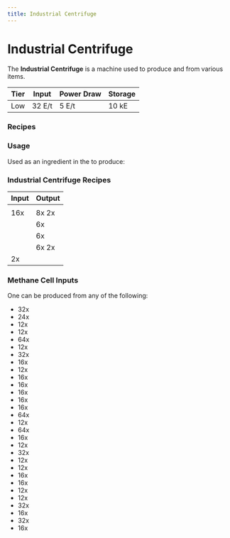 ```yaml
---
title: Industrial Centrifuge
---
```


<ItemImage file="industrial_centrifuge" alt="Industrial Centrifuge" size="200" />

# Industrial Centrifuge

The **Industrial Centrifuge** is a machine used to produce <McItem slug="techreborn:lava_cell" inline={true}/> and <McItem slug="techreborn:copper_dust" inline={true}/> from various items.

| Tier | Input   | Power Draw | Storage |
|------|---------|------------|---------|
| Low  | 32 E/t  | 5 E/t      | 10 kE   |

### Recipes

<CraftingTable recipe=" input techreborn:refined_iron_ingot techreborn:advanced_circuit techreborn:refined_iron_ingot input techreborn:advanced_machine_block techreborn:extractor techreborn:advanced_machine_block input techreborn:refined_iron_ingot techreborn:advanced_circuit techreborn:refined_iron_ingot output techreborn:industrial_centrifuge "/>
<CraftingTable recipe=" input techreborn:aluminum_plate techreborn:advanced_circuit techreborn:aluminum_plate input techreborn:advanced_machine_frame techreborn:extractor techreborn:advanced_machine_frame input techreborn:aluminum_plate techreborn:advanced_circuit techreborn:aluminum_plate output techreborn:industrial_centrifuge "/>

### Usage

Used as an ingredient in the <McItem slug="minecraft:crafting_table"/> to produce:
<CraftingTable recipe=" input techreborn:industrial_centrifuge techreborn:energy_flow_circuit techreborn:industrial_centrifuge input techreborn:extractor techreborn:highly_advanced_machine_block techreborn:extractor input techreborn:industrial_electrolyzer techreborn:energy_flow_circuit techreborn:industrial_electrolyzer output techreborn:distillation_tower "/>

### Industrial Centrifuge Recipes

| Input | Output |
|-------|--------|
| <McItem slug="minecraft:magma_cream"/> | <McItem slug="minecraft:blaze_powder"/><McItem slug="minecraft:slimeball"/> |
| 16x <McItem slug="minecraft:dirt"/> | 8x <McItem slug="minecraft:sand"/><McItem slug="minecraft:clay_item"/>2x <McItem slug="minecraft:gravel"/> |
| <McItem slug="minecraft:golden_apple"/> | 6x <McItem slug="minecraft:gold_ingot"/><McItem slug="techreborn:methane_cell"/> |
| <McItem slug="minecraft:golden_carrot"/> | 6x <McItem slug="minecraft:gold_nugget"/><McItem slug="techreborn:methane_cell"/> |
| <McItem slug="techreborn:bronze_dust"/> | 6x <McItem slug="techreborn:small_pile_of_copper_dust"/>2x <McItem slug="techreborn:small_pile_of_tin_dust"/> |
| 2x <McItem slug="techreborn:iron_dust"/> | <McItem slug="techreborn:small_pile_of_tin_dust"/><McItem slug="techreborn:small_pile_of_nickel_dust"/> |

### Methane Cell Inputs

One <McItem slug="techreborn:methane_cell"/> can be produced from any of the following:

- 32x <McItem slug="minecraft:apple" inline={true}/>
- 24x <McItem slug="minecraft:baked_potato" inline={true}/>
- 12x <McItem slug="minecraft:beef" inline={true}/>
- 12x <McItem slug="minecraft:beetroot" inline={true}/>
- 64x <McItem slug="minecraft:bread" inline={true}/>
- 12x <McItem slug="minecraft:brown_mushroom_block" inline={true}/>
- 32x <McItem slug="minecraft:brown_mushroom" inline={true}/>
- 16x <McItem slug="minecraft:carrot" inline={true}/>
- 12x <McItem slug="minecraft:chicken" inline={true}/>
- 16x <McItem slug="minecraft:cooked_chicken" inline={true}/>
- 16x <McItem slug="minecraft:cooked_fish" inline={true}/>
- 16x <McItem slug="minecraft:cooked_mutton" inline={true}/>
- 16x <McItem slug="minecraft:cooked_porkchop" inline={true}/>
- 16x <McItem slug="minecraft:cooked_rabbit" inline={true}/>
- 64x <McItem slug="minecraft:cookie" inline={true}/>
- 12x <McItem slug="minecraft:fish" inline={true}/>
- 64x <McItem slug="minecraft:melon" inline={true}/>
- 16x <McItem slug="minecraft:mushroom_stew" inline={true}/>
- 12x <McItem slug="minecraft:mutton" inline={true}/>
- 32x <McItem slug="minecraft:nether_wart" inline={true}/>
- 12x <McItem slug="minecraft:poisonous_potato" inline={true}/>
- 12x <McItem slug="minecraft:porkchop" inline={true}/>
- 16x <McItem slug="minecraft:potato" inline={true}/>
- 16x <McItem slug="minecraft:pumpkin" inline={true}/>
- 12x <McItem slug="minecraft:rabbit" inline={true}/>
- 12x <McItem slug="minecraft:red_mushroom_block" inline={true}/>
- 32x <McItem slug="minecraft:red_mushroom" inline={true}/>
- 16x <McItem slug="minecraft:rotten_flesh" inline={true}/>
- 32x <McItem slug="minecraft:spider_eye" inline={true}/>
- 16x <McItem slug="minecraft:steak" inline={true}/>

